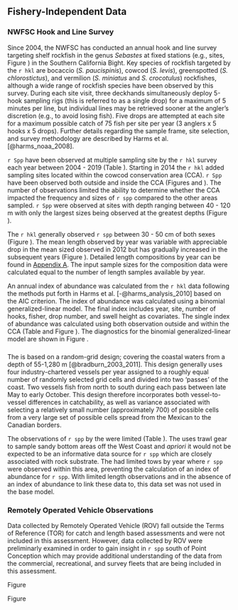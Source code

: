 ## Fishery-Independent Data

### NWFSC Hook and Line Survey

Since 2004, the NWFSC has conducted an annual hook and line survey targeting shelf rockfish in the genus *Sebastes* at fixed stations (e.g., sites, Figure \ref{fig:hkl-sites}) in the Southern California Bight. Key species of rockfish targeted by the `r hkl` are bocaccio (*S. paucispinis*), cowcod (*S. levis*), greenspotted (*S. chlorostictus*), and vermilion (*S. miniatus* and *S. crocotulus*) rockfishes, although a wide range of rockfish species have been observed by this survey. During each site visit, three deckhands simultaneously deploy 5-hook sampling rigs (this is referred to as a single drop) for a maximum of 5 minutes per line, but individual lines may be retrieved sooner at the angler's discretion (e.g., to avoid losing fish). Five drops are attempted at each site for a maximum possible catch of 75 fish per site per year (3 anglers x 5 hooks x 5 drops). Further details regarding the sample frame, site selection, and survey methodology are described by Harms et al. [@harms_noaa_2008]. 

`r Spp` have been observed at multiple sampling site by the `r hkl` survey each year between 2004 - 2019 (Table \ref{tab:hkl-len}).  Starting in 2014 the `r hkl` added sampling sites located within the cowcod conservation area (CCA).  `r Spp` have been observed both outside and inside the CCA (Figures \ref{fig:hkl-site-ob} and \ref{fig:hkl-cca}).  The number of observations limited the ability to determine whether the CCA impacted the frequency and sizes of `r spp` compared to the other areas sampled. `r Spp` were observed at sites with depth ranging between 40 - 120 m with only the largest sizes being observed at the greatest depths (Figure \ref{fig:hkl-len-dep}).

The `r hkl` generally observed `r spp` between 30 - 50 cm of both sexes (Figure \ref{fig:hkl-len-data}). The mean length observed by year was variable with appreciable drop in the mean sized observed in 2012 but has gradually increased in the subsequent years (Figure \ref{fig:mean-hkl-len-data}). Detailed length compositions by year can be found in [Appendix A](#append_a). The input sample sizes for the composition data were calculated equal to the number of length samples available by year. 

An annual index of abundance was calculated from the `r hkl` data following the methods put forth in Harms et al. [-@harms_analysis_2010] based on the AIC criterion. The index of abundance was calculated using a binomial generalized-linear model. The final index includes year, site, number of hooks, fisher, drop number, and swell height as covariates.  The single index of abundance was calculated using both observation outside and within the CCA (Table \ref{tab:hkl-index-vals} and Figure \ref{fig:hkl-index}).  The diagnostics for the binomial generalized-linear model are shown in Figure \ref{fig:hkl-diag}.



### \acrlong{s-wcgbt}

The \Gls{s-wcgbt} is based on a random-grid design; covering the coastal waters from a depth of 55-1,280 m [@bradburn_2003_2011]. This design generally uses four industry-chartered vessels per year assigned to a roughly equal number of randomly selected grid cells and divided into two 'passes' of the coast. Two vessels fish from north to south during each pass between late May to early October. This design therefore incorporates both vessel-to-vessel differences in catchability, as well as variance associated with selecting a relatively small number (approximately 700) of possible cells from a very large set of possible cells spread from the Mexican to the Canadian borders.

The observations of `r spp` by the \Gls{s-wcgbt} were limited (Table \ref{tab:wcgbts-len}). The \Gls{s-wcgbt} uses trawl gear to sample sandy bottom areas off the West Coast and _apriori_ it would not be expected to be an informative data source for `r spp` which are closely associated with rock substrate. The \Gls{s-wcgbt} had  limited tows by year where `r spp` were observed within this area, preventing the calculation of an index of abundance for `r spp`. With limited length observations and in the absence of an index of abundance to link these data to, this data set was not used in the base model.

### Remotely Operated Vehicle Observations

Data collected by Remotely Operated Vehicle (ROV) fall outside the Terms of Reference (TOR) for catch and length based assessments and were not included in this assessment.  However, data collected by ROV were preliminarly examined in order to gain insight in `r spp` south of Point Conception which may provide additional understanding of the data from the commercial, recreational, and survey fleets that are being included in this assessment. 

Figure \ref{fig:rov-open}

Figure \ref{fig:rov-mpa}
